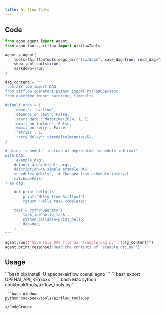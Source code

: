 ```yaml
---
title: Airflow Tools
---
```


## Code

```python cookbook/tools/airflow_tools.py
from agno.agent import Agent
from agno.tools.airflow import AirflowTools

agent = Agent(
    tools=[AirflowTools(dags_dir="tmp/dags", save_dag=True, read_dag=True)],
    show_tool_calls=True,
    markdown=True,
)

dag_content = """
from airflow import DAG
from airflow.operators.python import PythonOperator
from datetime import datetime, timedelta

default_args = {
    'owner': 'airflow',
    'depends_on_past': False,
    'start_date': datetime(2024, 1, 1),
    'email_on_failure': False,
    'email_on_retry': False,
    'retries': 1,
    'retry_delay': timedelta(minutes=5),
}

# Using 'schedule' instead of deprecated 'schedule_interval'
with DAG(
    'example_dag',
    default_args=default_args,
    description='A simple example DAG',
    schedule='@daily',  # Changed from schedule_interval
    catchup=False
) as dag:

    def print_hello():
        print("Hello from Airflow!")
        return "Hello task completed"

    task = PythonOperator(
        task_id='hello_task',
        python_callable=print_hello,
        dag=dag,
    )
"""

agent.run(f"Save this DAG file as 'example_dag.py': {dag_content}")
agent.print_response("Read the contents of 'example_dag.py'")
```

## Usage

<Steps>
  <Snippet file="create-venv-step.mdx" />

  <Step title="Install libraries">
    ```bash
    pip install -U apache-airflow openai agno
    ```
  </Step>

  <Step title="Set your API key">
    ```bash
    export OPENAI_API_KEY=xxx
    ```
  </Step>

  <Step title="Run Agent">
    <CodeGroup>
    ```bash Mac
    python cookbook/tools/airflow_tools.py
    ```

    ```bash Windows
    python cookbook/tools/airflow_tools.py
    ```
    </CodeGroup>
  </Step>
</Steps>